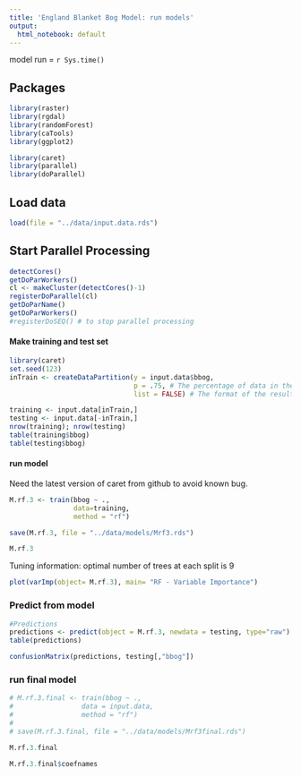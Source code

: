 ```yaml
---
title: 'England Blanket Bog Model: run models'
output:
  html_notebook: default
---
```


model run = `r Sys.time()`

## Packages 
```r
library(raster)
library(rgdal)
library(randomForest)
library(caTools)
library(ggplot2)

library(caret)
library(parallel)
library(doParallel)
```

## Load data
```r
load(file = "../data/input.data.rds")
```

## Start Parallel Processing

```r
detectCores()
getDoParWorkers()
cl <- makeCluster(detectCores()-1)
registerDoParallel(cl)
getDoParName()
getDoParWorkers()
#registerDoSEQ() # to stop parallel processing
```

#### Make training and test set




```r
library(caret)
set.seed(123)
inTrain <- createDataPartition(y = input.data$bbog, 
                               p = .75, # The percentage of data in the training set
                               list = FALSE) # The format of the results

training <- input.data[inTrain,]
testing <- input.data[-inTrain,]
nrow(training); nrow(testing)
table(training$bbog)
table(testing$bbog)
```

#### run model
Need the latest version of caret from github to avoid known bug.
```r
M.rf.3 <- train(bbog ~ .,
                data=training, 
                method = "rf")

save(M.rf.3, file = "../data/models/Mrf3.rds")

M.rf.3
```
Tuning information: optimal number of trees at each split is 9


```r
plot(varImp(object= M.rf.3), main= "RF - Variable Importance")
```

### Predict from model

```r
#Predictions
predictions <- predict(object = M.rf.3, newdata = testing, type="raw")
table(predictions)

confusionMatrix(predictions, testing[,"bbog"])
```

### run final model

```r
# M.rf.3.final <- train(bbog ~ .,
#                 data = input.data, 
#                 method = "rf")
# 
# save(M.rf.3.final, file = "../data/models/Mrf3final.rds")

M.rf.3.final

M.rf.3.final$coefnames
```


